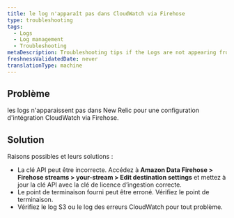 ```yaml
---
title: le log n'apparaît pas dans CloudWatch via Firehose
type: troubleshooting
tags:
  - Logs
  - Log management
  - Troubleshooting
metaDescription: Troubleshooting tips if the Logs are not appearing from CloudWatch via Firehose.
freshnessValidatedDate: never
translationType: machine
---
```


## Problème

les logs n'apparaissent pas dans New Relic pour une configuration d'intégration CloudWatch via Firehose.

## Solution

Raisons possibles et leurs solutions :

* La clé API peut être incorrecte. Accédez à <DNT>**Amazon Data Firehose &gt; Firehose streams &gt; your-stream &gt; Edit destination settings**</DNT> et mettez à jour la clé API avec la clé de licence d’ingestion correcte.
* Le point de terminaison fourni peut être erroné. Vérifiez le point de terminaison.
* Vérifiez le log S3 ou le log des erreurs CloudWatch pour tout problème.